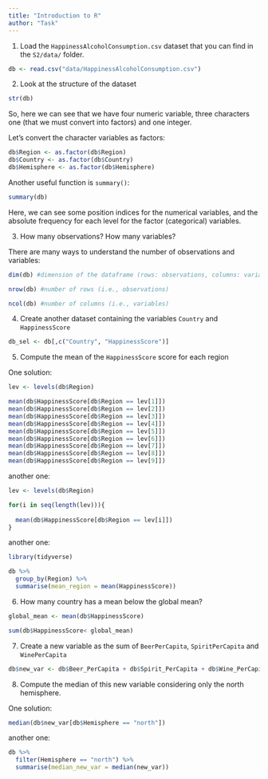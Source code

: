 ```yaml
---
title: "Introduction to R"
author: "Task"
---
```


1. Load the `HappinessAlcoholConsumption.csv` dataset that you can find in the `S2/data/` folder.

```r
db <- read.csv("data/HappinessAlcoholConsumption.csv")
```


2. Look at the structure of the dataset

```r
str(db)
```
So, here we can see that we have four numeric variable, three characters one (that we must convert into factors) and one integer.

Let's convert the character variables as factors:

```r
db$Region <- as.factor(db$Region)
db$Country <- as.factor(db$Country)
db$Hemisphere <- as.factor(db$Hemisphere)
```

Another useful function is `summary()`:

```r
summary(db)
```
Here, we can see some position indices for the numerical variables, and the absolute frequency for each level for the factor (categorical) variables.


3. How many observations? How many variables?

There are many ways to understand the number of observations and variables:

```r
dim(db) #dimension of the dataframe (rows: observations, columns: variables)
```
```r
nrow(db) #number of rows (i.e., observations)
```


```r
ncol(db) #number of columns (i.e., variables)
```


4. Create another dataset containing the variables `Country` and `HappinessScore`

```r
db_sel <- db[,c("Country", "HappinessScore")]
```


5. Compute the mean of the `HappinessScore` score for each region

One solution:

```r
lev <- levels(db$Region)

mean(db$HappinessScore[db$Region == lev[1]])
mean(db$HappinessScore[db$Region == lev[2]])
mean(db$HappinessScore[db$Region == lev[3]])
mean(db$HappinessScore[db$Region == lev[4]])
mean(db$HappinessScore[db$Region == lev[5]])
mean(db$HappinessScore[db$Region == lev[6]])
mean(db$HappinessScore[db$Region == lev[7]])
mean(db$HappinessScore[db$Region == lev[8]])
mean(db$HappinessScore[db$Region == lev[9]])


```


another one:

```r
lev <- levels(db$Region)

for(i in seq(length(lev))){
  
  mean(db$HappinessScore[db$Region == lev[i]])
}

```

another one:

```r
library(tidyverse)

db %>%
  group_by(Region) %>%
  summarise(mean_region = mean(HappinessScore))
```



6. How many country has a mean below the global mean?

```r
global_mean <- mean(db$HappinessScore)

sum(db$HappinessScore< global_mean)
```


7. Create a new variable as the sum of `BeerPerCapita`, `SpiritPerCapita` and `WinePerCapita`


```r
db$new_var <- db$Beer_PerCapita + db$Spirit_PerCapita + db$Wine_PerCapita
```



8. Compute the median of this new variable considering only the north hemisphere.


One solution:

```r
median(db$new_var[db$Hemisphere == "north"])
```
another one:

```r
db %>%
  filter(Hemisphere == "north") %>%
  summarise(median_new_var = median(new_var))
```

